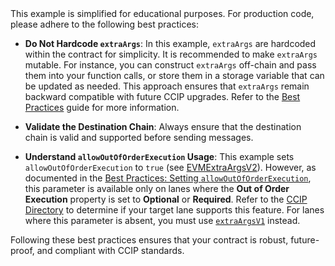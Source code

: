 
<Aside type="caution" title="Sender Contract Best Practices">
This example is simplified for educational purposes. For production code, please adhere to the following best practices:

- **Do Not Hardcode `extraArgs`**: In this example, `extraArgs` are hardcoded within the contract for simplicity. It is recommended to make `extraArgs` mutable. For instance, you can construct `extraArgs` off-chain and pass them into your function calls, or store them in a storage variable that can be updated as needed. This approach ensures that `extraArgs` remain backward compatible with future CCIP upgrades. Refer to the [Best Practices](/ccip/best-practices) guide for more information.

- **Validate the Destination Chain**: Always ensure that the destination chain is valid and supported before sending messages.

- **Understand `allowOutOfOrderExecution` Usage**: This example sets `allowOutOfOrderExecution` to `true` (see [EVMExtraArgsV2](/ccip/api-reference/v1.5.1/client#evmextraargsv2)). However, as documented in the [Best Practices: Setting `allowOutOfOrderExecution`](/ccip/best-practices#setting-allowoutoforderexecution), this parameter is available only on lanes where the **Out of Order Execution** property is set to **Optional** or **Required**. Refer to the [CCIP Directory](/ccip/directory) to determine if your target lane supports this feature. For lanes where this parameter is absent, you must use [`extraArgsV1`](/ccip/api-reference/v1.5.1/client#evmextraargsv1) instead.

Following these best practices ensures that your contract is robust, future-proof, and compliant with CCIP standards.

</Aside>
